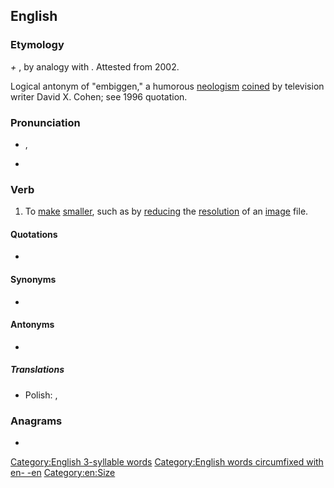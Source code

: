 ==English==

===Etymology===
{{m|en|small|Small}} ''+'' {{m|en|en- -en}}, by analogy with {{m|en|embiggen}}. Attested from 2002.

Logical antonym of "embiggen," a humorous [[neologism]] [[coin]]ed by television writer David X. Cohen; see 1996 quotation.

===Pronunciation===
* {{a|UK}} {{IPA|en|/ɪnˈsmɔːlən/}}, {{a|US}} {{IPA|en|/ɛnˈsmɔlən/}}
* {{hyphenation|en|en|small|en}}

===Verb===
{{en-verb}}

# {{lb|en|humorous}} To [[make]] [[smaller]], such as by [[reduce|reducing]] the [[resolution]] of an [[image]] file.

====Quotations====
* {{seeCites}}

====Synonyms====
* {{sense|make smaller}} {{l|en|debigulate}}

====Antonyms====
* {{sense|make bigger}} {{l|en|embiggen}}

=====Translations=====
{{trans-top|Make smaller}}
* Polish: {{t|pl|pomniejszyć}}, {{t|pl|pomniejszać}}
{{trans-mid}}
{{trans-bottom}}

===Anagrams===
* {{anagrams|en|a=aeellmnns|Mennellas}}

[[Category:English 3-syllable words]]
[[Category:English words circumfixed with en- -en]]
[[Category:en:Size]]